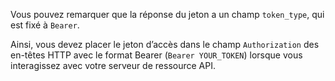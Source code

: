 Vous pouvez remarquer que la réponse du jeton a un champ `token_type`, qui est fixé à `Bearer`.

Ainsi, vous devez placer le jeton d’accès dans le champ `Authorization` des en-têtes HTTP avec le format Bearer (`Bearer YOUR_TOKEN`) lorsque vous interagissez avec votre serveur de ressource API.
